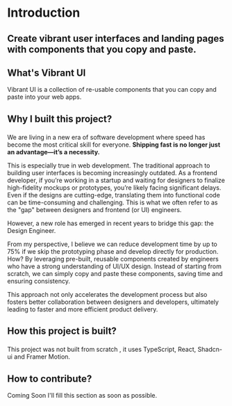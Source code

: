 


<h1 className="font-bold text-3xl"> Introduction </h1>
<h2 className="text-slate-500 mt-1 text-lg">
  Create vibrant user interfaces and landing pages with components that you copy
  and paste.
</h2>

<section className="my-4 space-y-4">

<h1 className="font-bold text-xl text-violet-500"> What's Vibrant UI</h1>

<div>
  Vibrant UI is a collection of re-usable components that you can copy and paste
  into your web apps.
</div>

</section>

<section className="my-4 space-y-4">

<h1 className="font-bold text-xl text-violet-500">

Why I built this project?

</h1>

<div className="leading-9">

We are living in a new era of software development where speed has become the most critical skill for everyone. <strong>Shipping fast is no longer just an advantage—it’s a necessity.</strong>

This is especially true in web development. The traditional approach to building user interfaces is becoming increasingly outdated. As a frontend developer, if you’re working in a startup and waiting for designers to finalize high-fidelity mockups or prototypes, you’re likely facing significant delays. Even if the designs are cutting-edge, translating them into functional code can be time-consuming and challenging. This is what we often refer to as the "gap" between designers and frontend (or UI) engineers.

However, a new role has emerged in recent years to bridge this gap: the Design Engineer.

From my perspective, I believe we can reduce development time by up to 75% if we skip the prototyping phase and develop directly for production. How? By leveraging pre-built, reusable components created by engineers who have a strong understanding of UI/UX design. Instead of starting from scratch, we can simply copy and paste these components, saving time and ensuring consistency.

This approach not only accelerates the development process but also fosters better collaboration between designers and developers, ultimately leading to faster and more efficient product delivery.

</div>

<h1 className="font-bold text-xl text-violet-500">

How this project is built?

</h1>

This project was not built from scratch , it uses <Link href="https://www.typescriptlang.org/" className="underline">TypeScript</Link>, <Link href="https://react.dev/" className="underline">React</Link>, <Link href="https://ui.shadcn.com/" className="underline">Shadcn-ui</Link> and <Link href="https://motion.dev/" className="underline">Framer Motion</Link>.

<h1 className="font-bold text-xl text-violet-500"> How to contribute?</h1>

<Alert>
  <Terminal className="h-4 w-4" />
  <AlertTitle className="font-bold">Coming Soon</AlertTitle>
  <AlertDescription>
    I'll fill this section as soon as possible.
  </AlertDescription>
</Alert>

</section>

